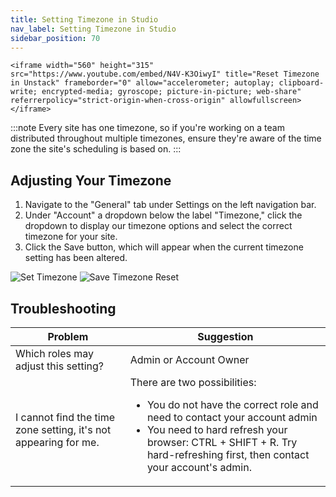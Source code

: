```yaml
---
title: Setting Timezone in Studio
nav_label: Setting Timezone in Studio
sidebar_position: 70
---
```


    <iframe width="560" height="315" src="https://www.youtube.com/embed/N4V-K3OiwyI" title="Reset Timezone in Unstack" frameborder="0" allow="accelerometer; autoplay; clipboard-write; encrypted-media; gyroscope; picture-in-picture; web-share" referrerpolicy="strict-origin-when-cross-origin" allowfullscreen></iframe>

:::note
Every site has one timezone, so if you're working on a team distributed throughout multiple timezones, ensure they're aware of the time zone the site's scheduling is based on.
:::

## Adjusting Your Timezone

1. Navigate to the "General" tab under Settings on the left navigation bar.
2. Under "Account" a dropdown below the label "Timezone," click the dropdown to display our timezone options and select the correct timezone for your site.
3. Click the Save button, which will appear when the current timezone setting has been altered.

![Set Timezone](/assets/studio/Timezone_1.png)
![Save Timezone Reset](/assets/studio/Timezone_2.png) 

## Troubleshooting

| Problem  | Suggestion |
| --- | --- |
| Which roles may adjust this setting? | Admin or Account Owner |
| I cannot find the time zone setting, it's not appearing for me. | There are two possibilities: <ul><li>You do not have the correct role and need to contact your account admin</li><li>You need to hard refresh your browser: CTRL + SHIFT + R. Try hard-refreshing first, then contact your account's admin.</li></ul> |




